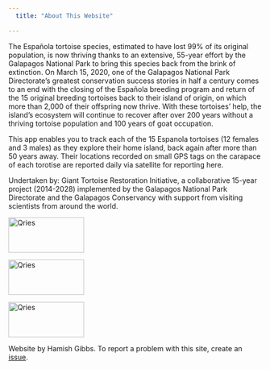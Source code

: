 ```yaml
---
  title: "About This Website"
  
---
```

  
The Española tortoise species, estimated to have lost 99% of its original population, is now thriving thanks to an extensive, 55-year effort by the Galapagos National Park to bring this species back from the brink of extinction. On March 15, 2020, one of the Galapagos National Park Directorate's  greatest conservation success stories in half a century comes to an end with the closing of the Española breeding program and return of the 15 original breeding tortoises back to their island of origin, on which more than 2,000 of their offspring now thrive. With these tortoises' help, the island’s ecosystem will continue to recover after over 200 years without a thriving tortoise population and 100 years of goat occupation. 

This app enables you to track each of the 15 Espanola tortoises (12 females and 3 males) as they explore their home island, back again after more than 50 years away.  Their locations recorded on small GPS tags on the carapace of each torotise are reported daily via satellite for reporting here.

Undertaken by: 
Giant Tortoise Restoration Initiative, a collaborative 15-year project (2014-2028) implemented by the Galapagos National Park Directorate and the Galapagos Conservancy with support from visiting scientists from around the world.

<a href="https://www.galapagos.org/conservation/our-work/tortoise-restoration/">
         <img alt="Qries" src="https://hamishgibbs.github.io/espanola_tortoise_release/images/icon_GTRI.png"
         width=150" height="70">
</a>

<a href="https://www.galapagos.gob.ec/en/national-park/">
         <img alt="Qries" src="https://hamishgibbs.github.io/espanola_tortoise_release/images/icon_PNG.png"
         width=150" height="70">
</a>

<a href="https://www.galapagos.org/">
         <img alt="Qries" src="https://hamishgibbs.github.io/espanola_tortoise_release/images/icon_GC.png"
         width=150" height="70">
</a>

Website by Hamish Gibbs. To report a problem with this site, create an [issue](https://github.com/hamishgibbs/espanola_tortoise_release/issues/new).

